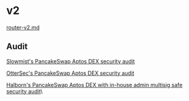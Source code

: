 # v2

[router-v2.md](router-v2)

## Audit

[Slowmist's PancakeSwap Aptos DEX security audit](https://github.com/slowmist/Knowledge-Base/blob/master/open-report-V2/smart-contract/SlowMist%20Audit%20Report%20-%20PancakeSwap\_MOVE\_en-us.pdf)

<a className="vocs_Anchor vocs_Link vocs_Link_accent_underlined" href="/OtterSec_Audit_Report_PancakeSwap_Swap_Move.pdf" target="_blank">
OtterSec's PancakeSwap Aptos DEX security audit
</a>

[Halborn's PancakeSwap Aptos DEX with in-house admin multisig safe security audit](https://github.com/HalbornSecurity/PublicReports/blob/master/Move%20Smart%20Contract%20Audits/PancakeSwap\_Aptos\_DEX\_Move\_Smart\_Contract\_Security\_Audit\_Report\_Halborn\_Final.pdf)\
